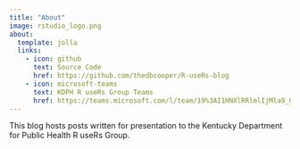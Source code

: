 ```yaml
---
title: "About"
image: rstudio_logo.png
about:
  template: jolla
  links:
    - icon: github
      text: Source Code
      href: https://github.com/thedbcooper/R-useRs-blog
    - icon: microsoft-teams
      text: KDPH R useRs Group Teams
      href: https://teams.microsoft.com/l/team/19%3AI1HNXlRRlmlIjMla9_GHnCXVhGI6r0QgI2dbROv0Dok1%40thread.tacv2/conversations?groupId=253bc899-d557-4890-839f-42babe10d514&tenantId=d77c7f4d-d767-461f-b625-0628792e9e2a
---
```


This blog hosts posts written for presentation to the Kentucky Department for Public Health R useRs Group.
